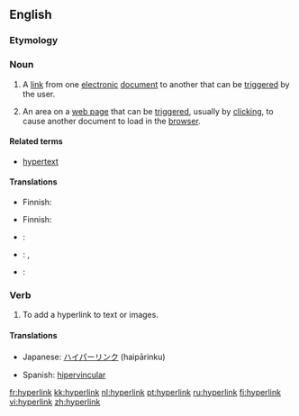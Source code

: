 {{wikipedia}}
==English==

===Etymology===
{{prefix|hyper|link}}

===Noun===
{{en-noun}}

# A [[link]] from one [[electronic]] [[document]] to another that can be [[trigger]]ed by the user.
# {{Internet}} An area on a [[web page]] that can be [[trigger]]ed, usually by [[click]]ing, to cause another document to load in the [[browser]].

====Related terms====
* [[hypertext]]

====Translations====
{{trans-top|link from one electronic document to another}}
* Finnish: {{t|fi|hyperlinkki}}
{{trans-mid}}
{{trans-bottom}}

{{trans-top|area on a web page}}
* Finnish: {{t|fi|hyperlinkki}}
{{trans-mid}}
{{trans-bottom}}

{{checktrans-top}}
* {{ttbc|French}}: {{t|fr|hyperlien|g=m}}
* {{ttbc|German}}: {{t+|de|Hypertext-Link|m}}, {{t-|de|Hyperlink|m}}
{{trans-mid}}
* {{ttbc|Spanish}}: {{t-|es|hipervínculo|m}}
{{trans-bottom}}

===Verb===
{{en-verb}}

# To add a hyperlink to text or images.

====Translations====
{{trans-top|to add a hyperlink to text or images}}
* Japanese: [[ハイパーリンク]] (haipārinku)
{{trans-mid}}
* Spanish: [[hipervincular]]
{{trans-bottom}}

[[fr:hyperlink]]
[[kk:hyperlink]]
[[nl:hyperlink]]
[[pt:hyperlink]]
[[ru:hyperlink]]
[[fi:hyperlink]]
[[vi:hyperlink]]
[[zh:hyperlink]]